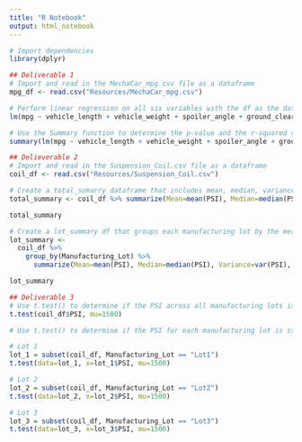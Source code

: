 ```yaml
---
title: "R Notebook"
output: html_notebook
---
```


```r
# Import dependencies
library(dplyr)
```


```r
## Deliverable 1
# Import and read in the MechaCar_mpg.csv file as a dataframe
mpg_df <- read.csv("Resources/MechaCar_mpg.csv")
```


```r
# Perform linear regression on all six variables with the df as the data parameter
lm(mpg ~ vehicle_length + vehicle_weight + spoiler_angle + ground_clearance + AWD, data=mpg_df)
```
```r
# Use the Summary function to determine the p-value and the r-squared value for the linear regression model
summary(lm(mpg ~ vehicle_length + vehicle_weight + spoiler_angle + ground_clearance + AWD, data=mpg_df))
```
```r
## Delieverable 2
# Import and read in the Suspension_Coil.csv file as a dataframe
coil_df <- read.csv("Resources/Suspension_Coil.csv")
```

```r
# Create a total_sumarry dataframe that includes mean, median, variance, standard deviation of suspension coil's PSI
total_summary <- coil_df %>% summarize(Mean=mean(PSI), Median=median(PSI), Variance=var(PSI), SD=sd(PSI))

total_summary

```


```r
# Create a lot_summary df that groups each manufacturing lot by the mean, median, var, and sd of the PSI
lot_summary <-
  coil_df %>% 
    group_by(Manufacturing_Lot) %>%
      summarize(Mean=mean(PSI), Median=median(PSI), Variance=var(PSI), SD=sd(PSI))

lot_summary
```


```r
## Deliverable 3
# Use t.test() to determine if the PSI across all manufacturing lots is statistically different from the pop mean of 1500 lbs per sq inch
t.test(coil_df$PSI, mu=1500)
```

```r
# Use t.test() to determine if the PSI for each manufacturing lot is statistically different from the pop mean of 1500 lbs per sq inch

# Lot 1
lot_1 = subset(coil_df, Manufacturing_Lot == "Lot1")
t.test(data=lot_1, x=lot_1$PSI, mu=1500)
```


```r
# Lot 2
lot_2 = subset(coil_df, Manufacturing_Lot == "Lot2")
t.test(data=lot_2, x=lot_2$PSI, mu=1500)
```

```r
# Lot 3
lot_3 = subset(coil_df, Manufacturing_Lot == "Lot3")
t.test(data=lot_3, x=lot_3$PSI, mu=1500)
```

